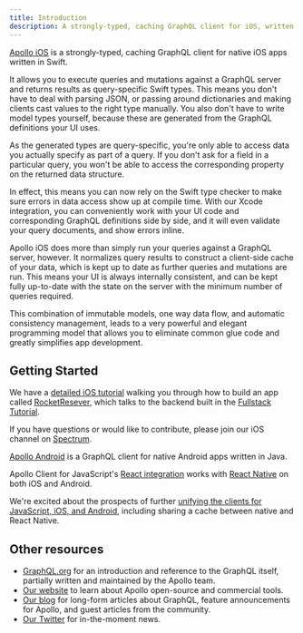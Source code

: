 ```yaml
---
title: Introduction
description: A strongly-typed, caching GraphQL client for iOS, written in Swift
---
```


[Apollo iOS](https://github.com/apollographql/apollo-ios) is a strongly-typed, caching GraphQL client for native iOS apps written in Swift.

It allows you to execute queries and mutations against a GraphQL server and returns results as query-specific Swift types. This means you don't have to deal with parsing JSON, or passing around dictionaries and making clients cast values to the right type manually. You also don't have to write model types yourself, because these are generated from the GraphQL definitions your UI uses.

As the generated types are query-specific, you're only able to access data you actually specify as part of a query. If you don't ask for a field in a particular query, you won't be able to access the corresponding property on the returned data structure.

In effect, this means you can now rely on the Swift type checker to make sure errors in data access show up at compile time. With our Xcode integration, you can conveniently work with your UI code and corresponding GraphQL definitions side by side, and it will even validate your query documents, and show errors inline.

Apollo iOS does more than simply run your queries against a GraphQL server, however. It normalizes query results to construct a client-side cache of your data, which is kept up to date as further queries and mutations are run. This means your UI is always internally consistent, and can be kept fully up-to-date with the state on the server with the minimum number of queries required.

This combination of immutable models, one way data flow, and automatic consistency management, leads to a very powerful and elegant programming model that allows you to eliminate common glue code and greatly simplifies app development.

## Getting Started

We have a [detailed iOS tutorial](./tutorial/tutorial-introduction) walking you through how to build an app called [RocketResever](https://github.com/apollographql/iOSTutorial), which talks to the backend built in the [Fullstack Tutorial](https://www.apollographql.com/docs/tutorial/introduction/).

If you have questions or would like to contribute, please join our iOS channel on [Spectrum](https://spectrum.chat/apollo/apollo-ios).

[Apollo Android](https://github.com/apollographql/apollo-android) is a GraphQL client for native Android apps written in Java.

Apollo Client for JavaScript's [React integration](https://apollographql.com/docs/react) works with [React Native](https://facebook.github.io/react-native/) on both iOS and Android.

We're excited about the prospects of further [unifying the clients for JavaScript, iOS, and Android](https://blog.apollographql.com/one-graphql-client-for-javascript-ios-and-android-64993c1b7991), including sharing a cache between native and React Native.

## Other resources

- [GraphQL.org](http://graphql.org) for an introduction and reference to the GraphQL itself, partially written and maintained by the Apollo team.
- [Our website](http://www.apollographql.com/) to learn about Apollo open-source and commercial tools.
- [Our blog](https://www.apollographql.com/blog/) for long-form articles about GraphQL, feature announcements for Apollo, and guest articles from the community.
- [Our Twitter](https://twitter.com/apollographql) for in-the-moment news.
